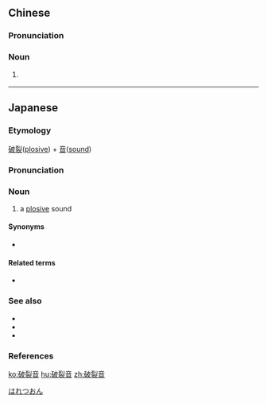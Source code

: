 ==Chinese==
{{zh-forms|type=21}}

===Pronunciation===
{{zh-pron
|m=pòlièyīn
|cat=n
}}

===Noun===
{{zh-noun}}

# {{lb|zh|phonetics}} {{zh-alt-name|塞音|[[plosive]]}}

----

==Japanese==
{{ja-kanjitab|は|れつ|おん|yomi=o}}

===Etymology===
[[破裂]]([[plosive]]) + [[音]]([[sound]])

===Pronunciation===
{{ja-pron|はれつおん|acc=3|acc_ref=NHK,DJR|y=o}}

===Noun===
{{ja-noun|はれつおん}}

# {{lb|ja|phonetics}} a [[plosive]] sound

====Synonyms====
* {{ja-r|閉鎖音|へいさおん}}

====Related terms====
* {{ja-r|破擦音|はさつおん}}

===See also===
* {{ja-r|子音|しいん}}
* {{ja-r|鼻音|びおん}}
* {{ja-r|摩擦音|まさつおん}}

===References===
<references/>

[[Category:ja:Phonetics|はれつおん]]

[[ko:破裂音]]
[[hu:破裂音]]
[[zh:破裂音]]